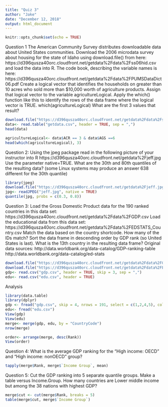 ---
title: "Quiz 3"
author: "Jake"
date: "December 12, 2018"
output: html_document
---

```{r setup, include=FALSE}
knitr::opts_chunk$set(echo = TRUE)
```

Question 1
The American Community Survey distributes downloadable data about United States communities. Download the 2006 microdata survey about housing for the state of Idaho using download.file() from here: 
https://d396qusza40orc.cloudfront.net/getdata%2Fdata%2Fss06hid.csv
and load the data into R. The code book, describing the variable names is here:
https://d396qusza40orc.cloudfront.net/getdata%2Fdata%2FPUMSDataDict06.pdf 
Create a logical vector that identifies the households on greater than 10 acres who sold more than $10,000 worth of agriculture products. Assign that logical vector to the variable agricultureLogical. Apply the which() function like this to identify the rows of the data frame where the logical vector is TRUE. 
which(agricultureLogical) 
What are the first 3 values that result?

```{r}
download.file("https://d396qusza40orc.cloudfront.net/getdata%2Fdata%2Fss06hid.csv", destfile = "getdata.csv", method = "curl")
data<- read.table("getdata.csv", header = TRUE, sep = ",")
head(data)
```

```{r}
agricultureLogical<- data$ACR == 3 & data$AGS ==6
head(which(agricultureLogical), 3)
```

Question 2:
Using the jpeg package read in the following picture of your instructor into R
https://d396qusza40orc.cloudfront.net/getdata%2Fjeff.jpg 
Use the parameter native=TRUE. What are the 30th and 80th quantiles of the resulting data? (some Linux systems may produce an answer 638 different for the 30th quantile)

```{r}
library(jpeg)
download.file("https://d396qusza40orc.cloudfront.net/getdata%2Fjeff.jpg", destfile = "jeff.jpg", method = "curl")
jpg<- readJPEG("jeff.jpg", native = TRUE)
quantile(jpg, probs = c(0.3, 0.8))
```
Question 3:
Load the Gross Domestic Product data for the 190 ranked countries in this data set:
https://d396qusza40orc.cloudfront.net/getdata%2Fdata%2FGDP.csv 
Load the educational data from this data set:
https://d396qusza40orc.cloudfront.net/getdata%2Fdata%2FEDSTATS_Country.csv
Match the data based on the country shortcode. How many of the IDs match? Sort the data frame in descending order by GDP rank (so United States is last). What is the 13th country in the resulting data frame?
Original data sources: 
http://data.worldbank.org/data-catalog/GDP-ranking-table
http://data.worldbank.org/data-catalog/ed-stats

```{r}
download.file("https://d396qusza40orc.cloudfront.net/getdata%2Fdata%2FGDP.csv", destfile = "gdp.csv", method = "curl")
download.file("https://d396qusza40orc.cloudfront.net/getdata%2Fdata%2FEDSTATS_Country.csv", destfile = "edu.csv", method = "curl")
gdp<- read.csv("gdp.csv", header = TRUE, skip = 3, sep = ",")
edu<- read.csv("edu.csv", header = TRUE)
```


Analysis
```{r}
library(data.table)
library(dplyr)
gdp <- fread("gdp.csv", skip = 4, nrows = 191, select = c(1,2,4,5), col.names = c("CountryCode", "Rank", "Economy", "Total"))
edu<- fread("edu.csv")
View(gdp)
View(edu)
merge<- merge(gdp, edu, by = "CountryCode")
nrow(merge)

```

```{r}
order<- arrange(merge, desc(Rank))
View(order)
```

Question 4:
What is the average GDP ranking for the "High income: OECD" and "High income: nonOECD" group? 
```{r}
tapply(merge$Rank, merge$`Income Group`, mean)
```

Question 5:
Cut the GDP ranking into 5 separate quantile groups. Make a table versus Income.Group. How many countries
are Lower middle income but among the 38 nations with highest GDP?

```{r}
merge$cut <- cut(merge$Rank, breaks = 5)
table(merge$cut, merge$`Income Group`)
```

